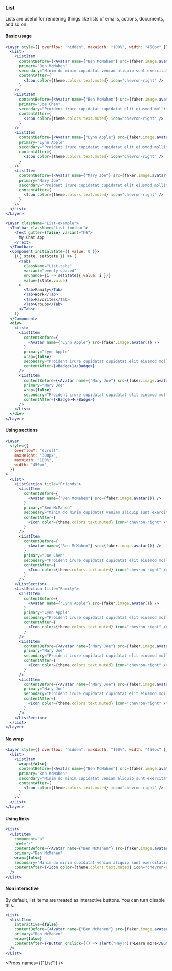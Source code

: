 
<Nav title="List" />
<SEO title="List" />

<Container>
<Article sidebar={[
  { id: 'List', name: 'List'},
  { id: 'Basic usage', name: 'Basic usage' },
  { id: 'No wrap', name: 'No wrap' },
  { id: 'Using links', name: 'Using links'},
  { id: 'Non interactive', name: 'Non interactive'},
  { id: 'Props', name: 'Props table'}
]}>

# List

Lists are useful for rendering things like lists of emails, actions, documents, and so on.

#### Basic usage

```jsx
<Layer style={{ overflow: "hidden", maxWidth: "100%", width: "450px" }}>
  <List>
    <ListItem
      contentBefore={<Avatar name={"Ben McMahen"} src={faker.image.avatar()} />}
      primary="Ben McMahen"
      secondary="Minim do minim cupidatat veniam aliquip sunt exercitation enim nisi nulla."
      contentAfter={
        <Icon color={theme.colors.text.muted} icon="chevron-right" />
      }
    />
    <ListItem
      contentBefore={<Avatar name={"Ben McMahen"} src={faker.image.avatar()} />}
      primary="Joe Chen"
      secondary="Proident irure cupidatat cupidatat elit eiusmod mollit."
      contentAfter={
        <Icon color={theme.colors.text.muted} icon="chevron-right" />
      }
    />
    <ListItem
      contentBefore={<Avatar name={"Lynn Apple"} src={faker.image.avatar()} />}
      primary="Lynn Apple"
      secondary="Proident irure cupidatat cupidatat elit eiusmod mollit."
      contentAfter={
        <Icon color={theme.colors.text.muted} icon="chevron-right" />
      }
    />
    <ListItem
      contentBefore={<Avatar name={"Mary Joe"} src={faker.image.avatar()} />}
      primary="Mary Joe"
      secondary="Proident irure cupidatat cupidatat elit eiusmod mollit."
      contentAfter={
        <Icon color={theme.colors.text.muted} icon="chevron-right" />
      }
    />
  </List>
</Layer>
```

```jsx
<Layer className="List-example">
  <Toolbar className="List-toolbar">
    <Text gutter={false} variant="h6">
      My Chat App
    </Text>
  </Toolbar>
  <Component initialState={{ value: 0 }}>
    {({ state, setState }) => (
      <Tabs
        className="List-tabs"
        variant="evenly-spaced"
        onChange={i => setState({ value: i })}
        value={state.value}
      >
        <Tab>Family</Tab>
        <Tab>Work</Tab>
        <Tab>Favorites</Tab>
        <Tab>Groups</Tab>
      </Tabs>
    )}
  </Component>
  <div>
    <List>
      <ListItem
        contentBefore={
          <Avatar name={"Lynn Apple"} src={faker.image.avatar()} />
        }
        primary="Lynn Apple"
        wrap={false}
        secondary="Proident irure cupidatat cupidatat elit eiusmod mollit."
        contentAfter={<Badge>1</Badge>}
      />
      <ListItem
        contentBefore={<Avatar name={"Mary Joe"} src={faker.image.avatar()} />}
        primary="Mary Joe"
        wrap={false}
        secondary="Proident irure cupidatat cupidatat elit eiusmod mollit."
        contentAfter={<Badge>4</Badge>}
      />
    </List>
  </div>
</Layer>
```

#### Using sections

```jsx
<Layer
  style={{
    overflowY: "scroll",
    maxHeight: "300px",
    maxWidth: "100%",
    width: "450px",
  }}
>
  <List>
    <ListSection title="Friends">
      <ListItem
        contentBefore={
          <Avatar name={"Ben McMahen"} src={faker.image.avatar()} />
        }
        primary="Ben McMahen"
        secondary="Minim do minim cupidatat veniam aliquip sunt exercitation enim nisi nulla."
        contentAfter={
          <Icon color={theme.colors.text.muted} icon="chevron-right" />
        }
      />
      <ListItem
        contentBefore={
          <Avatar name={"Ben McMahen"} src={faker.image.avatar()} />
        }
        primary="Joe Chen"
        secondary="Proident irure cupidatat cupidatat elit eiusmod mollit."
        contentAfter={
          <Icon color={theme.colors.text.muted} icon="chevron-right" />
        }
      />
    </ListSection>
    <ListSection title="Family">
      <ListItem
        contentBefore={
          <Avatar name={"Lynn Apple"} src={faker.image.avatar()} />
        }
        primary="Lynn Apple"
        secondary="Proident irure cupidatat cupidatat elit eiusmod mollit."
        contentAfter={
          <Icon color={theme.colors.text.muted} icon="chevron-right" />
        }
      />
      <ListItem
        contentBefore={<Avatar name={"Mary Joe"} src={faker.image.avatar()} />}
        primary="Mary Joe"
        secondary="Proident irure cupidatat cupidatat elit eiusmod mollit."
        contentAfter={
          <Icon color={theme.colors.text.muted} icon="chevron-right" />
        }
      />
      <ListItem
        contentBefore={<Avatar name={"Mary Joe"} src={faker.image.avatar()} />}
        primary="Mary Joe"
        secondary="Proident irure cupidatat cupidatat elit eiusmod mollit."
        contentAfter={
          <Icon color={theme.colors.text.muted} icon="chevron-right" />
        }
      />
    </ListSection>
  </List>
</Layer>
```

#### No wrap

```jsx
<Layer style={{ overflow: "hidden", maxWidth: "100%", width: "450px" }}>
  <List>
    <ListItem
      wrap={false}
      contentBefore={<Avatar name={"Ben McMahen"} src={faker.image.avatar()} />}
      primary="Ben McMahen"
      secondary="Minim do minim cupidatat veniam aliquip sunt exercitation enim nisi nulla."
      contentAfter={
        <Icon color={theme.colors.text.muted} icon="chevron-right" />
      }
    />
  </List>
</Layer>
```

#### Using links

```jsx
<List>
  <ListItem
    component="a"
    href="/"
    contentBefore={<Avatar name={"Ben McMahen"} src={faker.image.avatar()} />}
    primary="Ben McMahen"
    wrap={false}
    secondary="Minim do minim cupidatat veniam aliquip sunt exercitation enim nisi nulla."
    contentAfter={<Icon color={theme.colors.text.muted} icon="chevron-right" />}
  />
</List>
```

#### Non interactive

By default, list items are treated as interactive buttons. You can turn disable this.

```jsx
<List>
  <ListItem
    interactive={false}
    contentBefore={<Avatar name={"Ben McMahen"} src={faker.image.avatar()} />}
    primary="Ben McMahen"
    wrap={false}
    contentAfter={<Button onClick={() => alert("Hey!")}>Learn more</Button>}
  />
</List>
```

<Props names={["List"]} />

</Article>
</Container>
